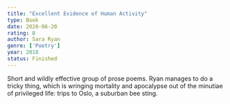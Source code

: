 ```yaml
---
title: "Excellent Evidence of Human Activity"
type: Book
date: 2020-06-20
rating: 8
author: Sara Ryan
genre: ['Poetry']
year: 2018
status: Finished
---
```


Short and wildly effective group of prose poems.  Ryan manages to do a tricky thing, which is wringing mortality and apocalypse out of the minutiae of privileged life: trips to Oslo, a suburban bee sting.
